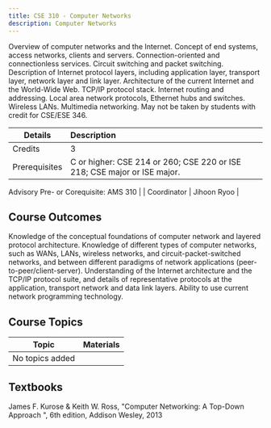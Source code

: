 ```yaml
---
title: CSE 310 - Computer Networks
description: Computer Networks
---
```


Overview of computer networks and the Internet. Concept of end systems, access networks, clients and servers. Connection-oriented and connectionless services. Circuit switching and packet switching. Description of Internet protocol layers, including application layer, transport layer, network layer and link layer. Architecture of the current Internet and the World-Wide Web. TCP&#x2F;IP protocol stack. Internet routing and addressing. Local area network protocols, Ethernet hubs and switches. Wireless LANs. Multimedia networking. May not be taken by students with credit for CSE&#x2F;ESE 346.

| Details       | Description                                                              |
| ------------- | :----------------------------------------------------------------------- |
| Credits       | 3                                                                        |
| Prerequisites | C or higher: CSE 214 or 260; CSE 220 or ISE 218; CSE major or ISE major. |

Advisory Pre- or Corequisite: AMS 310 |
| Coordinator | Jihoon Ryoo |

## Course Outcomes

Knowledge of the conceptual foundations of computer network and layered protocol architecture.
Knowledge of different types of computer networks, such as WANs, LANs, wireless networks, and circuit-packet-switched networks, and between different paradigms of network applications (peer-to-peer&#x2F;client-server).
Understanding of the Internet architecture and the TCP&#x2F;IP protocol suite, and details of representative protocols at the application, transport network and data link layers.
Ability to use current network programming technology.

## Course Topics

| Topic           | Materials |
| --------------- | --------- |
| No topics added |           |

## Textbooks

James F. Kurose &amp; Keith W. Ross, &quot;Computer Networking: A Top-Down Approach &quot;, 6th edition, Addison Wesley, 2013
